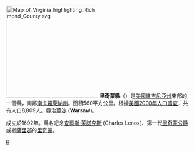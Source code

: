 {{noteTA
|T=zh-hans:里奇蒙县 (弗吉尼亚州);zh-hk:里奇蒙縣 (維珍尼亞州);zh-tw:里奇蒙郡 (維吉尼亞州);
}}

{{Otheruses|里奇蒙縣|subject=美國維吉尼亞州的一個縣|other=同名的縣}}
[[File:Map_of_Virginia_highlighting_Richmond_County.svg|250px]]
'''里奇蒙縣'''（{{lang-en|Richmond County}}）是[[美國|美國]][[維吉尼亞州|維吉尼亞州]]東部的一個縣，南鄰[[南卡羅萊納州|南卡羅萊納州]]。面積560平方公里。根據[[美國2000年人口普查|美國2000年人口普查]]，共有人口8,809人。縣治[[華沙_(維吉尼亞州)|華沙]] ('''Warsaw''')。

成立於1692年。縣名紀念[[里奇蒙公爵(第一)|查爾斯·萊諾克斯]] (Charles Lenox)、第一代[[里奇蒙公爵|里奇蒙公爵]]或者[[薩里郡|薩里郡]]的[[里奇蒙自治市|里奇蒙]]。
{{弗吉尼亚州}}
{{Authority control}}
[[Category:維吉尼亞州縣|R]]